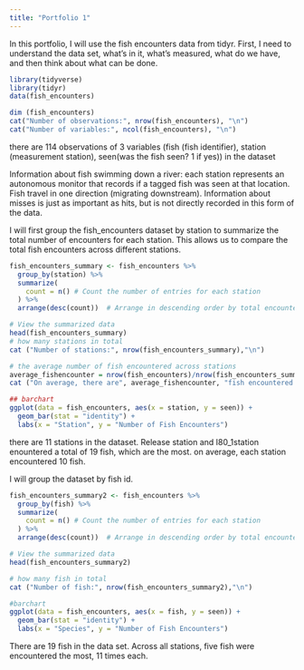 ```yaml
---
title: "Portfolio 1"
---
```


In this portfolio, I will use the fish encounters data from tidyr.
First, I need to understand the data set, what's in it, what's measured, what do we have, and then think about what can be done.

```r
library(tidyverse) 
library(tidyr)
data(fish_encounters)

dim (fish_encounters)
cat("Number of observations:", nrow(fish_encounters), "\n")
cat("Number of variables:", ncol(fish_encounters), "\n")
```

there are 114 observations of 3 variables (fish (fish identifier), station (measurement station), seen(was the fish seen? 1 if yes)) in the dataset

Information about fish swimming down a river: each station represents an autonomous monitor that records if a tagged fish was seen at that location. Fish travel in one direction (migrating downstream). Information about misses is just as important as hits, but is not directly recorded in this form of the data.

I will first group the fish_encounters dataset by station to summarize the total number of encounters for each station. This allows us to compare the total fish encounters across different stations.

```r
fish_encounters_summary <- fish_encounters %>%
  group_by(station) %>%
  summarize(
    count = n() # Count the number of entries for each station
  ) %>%
  arrange(desc(count))  # Arrange in descending order by total encounters

# View the summarized data
head(fish_encounters_summary)
# how many stations in total 
cat ("Number of stations:", nrow(fish_encounters_summary),"\n")

# the average number of fish encountered across stations 
average_fishencounter = nrow(fish_encounters)/nrow(fish_encounters_summary)
cat ("On average, there are", average_fishencounter, "fish encountered across stations.")

## barchart 
ggplot(data = fish_encounters, aes(x = station, y = seen)) +
  geom_bar(stat = "identity") +
  labs(x = "Station", y = "Number of Fish Encounters")
```

there are 11 stations in the dataset. Release station and I80_1station enountered a total of 19 fish, which are the most. 
on average, each station encountered 10 fish. 

I will group the dataset by fish id.

```r
fish_encounters_summary2 <- fish_encounters %>%
  group_by(fish) %>%
  summarize(
    count = n() # Count the number of entries for each station
  ) %>%
  arrange(desc(count))  # Arrange in descending order by total encounters

# View the summarized data
head(fish_encounters_summary2)

# how many fish in total 
cat ("Number of fish:", nrow(fish_encounters_summary2),"\n")

#barchart
ggplot(data = fish_encounters, aes(x = fish, y = seen)) +
  geom_bar(stat = "identity") +
  labs(x = "Species", y = "Number of Fish Encounters")
```

There are 19 fish in the data set. Across all stations, five fish were encountered the most, 11 times each.

